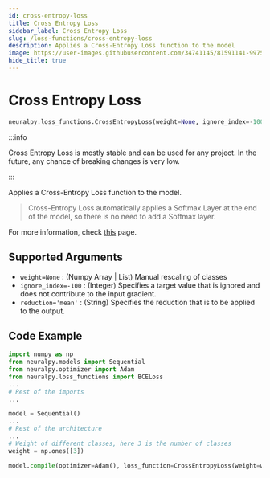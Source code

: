```yaml
---
id: cross-entropy-loss
title: Cross Entropy Loss
sidebar_label: Cross Entropy Loss
slug: /loss-functions/cross-entropy-loss
description: Applies a Cross-Entropy Loss function to the model
image: https://user-images.githubusercontent.com/34741145/81591141-99752900-93d9-11ea-9ef6-cc2c68daaa19.png
hide_title: true
---
```


# Cross Entropy Loss

```python
neuralpy.loss_functions.CrossEntropyLoss(weight=None, ignore_index=-100 reduction='mean')
```

:::info

Cross Entropy Loss is mostly stable and can be used for any project. In the future, any chance of breaking changes is very low.

:::

Applies a Cross-Entropy Loss function to the model.

> Cross-Entropy Loss automatically applies a Softmax Layer at the end of the model, so there is no need to add a Softmax layer.

For more information, check [this](https://pytorch.org/docs/stable/nn.html#crossentropyloss) page.

## Supported Arguments

- `weight=None` : (Numpy Array | List) Manual rescaling of classes
- `ignore_index=-100` : (Integer) Specifies a target value that is ignored and does not contribute to the input gradient.
- `reduction='mean'` : (String) Specifies the reduction that is to be applied to the output.

## Code Example

```python
import numpy as np
from neuralpy.models import Sequential
from neuralpy.optimizer import Adam
from neuralpy.loss_functions import BCELoss
...
# Rest of the imports
...

model = Sequential()
...
# Rest of the architecture
...
# Weight of different classes, here 3 is the number of classes
weight = np.ones([3])

model.compile(optimizer=Adam(), loss_function=CrossEntropyLoss(weight=weight, reduction='mean', pos_weight=None))
```
